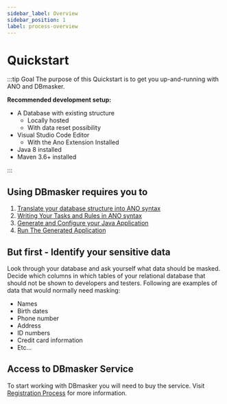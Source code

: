 ```yaml
---
sidebar_label: Overview
sidebar_position: 1
label: process-overview
---
```


# Quickstart

:::tip Goal
The purpose of this Quickstart is to get you up-and-running with ANO and DBmasker.

**Recommended development setup:**

- A Database with existing structure
  - Locally hosted
  - With data reset possibility
- Visual Studio Code Editor
  - With the Ano Extension Installed
- Java 8 installed
- Maven 3.6+ installed

:::

## Using DBmasker requires you to

1. [Translate your database structure into ANO syntax](.././step1-sql-to-ano.md)
2. [Writing Your Tasks and Rules in ANO syntax](.././step2-writing-ano.mdx)
3. [Generate and Configure your Java Application](.././step3-application-generation-and-config.md)
4. [Run The Generated Application](.././step4-run-app.md)

## But first - Identify your sensitive data

Look through your database and ask yourself what data should be masked. Decide which columns in which tables of your relational database that should not be shown to developers and testers. Following are examples of data that would normally need masking:

- Names
- Birth dates
- Phone number
- Address
- ID numbers
- Credit card information
- Etc...

## Access to DBmasker Service

To start working with DBmasker you will need to buy the service. Visit [Registration Process](.././access) for more information.
